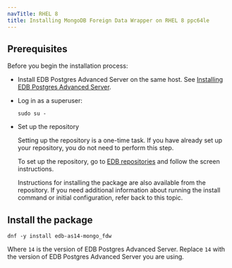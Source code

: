 ```yaml
---
navTitle: RHEL 8
title: Installing MongoDB Foreign Data Wrapper on RHEL 8 ppc64le
---
```


## Prerequisites

Before you begin the installation process:

- Install EDB Postgres Advanced Server on the same host. See [Installing EDB Postgres Advanced Server](/epas/latest/epas_inst_linux).

- Log in as a superuser:

  ```shell
  sudo su -
  ```

- Set up the repository

  Setting up the repository is a one-time task. If you have already set up your repository, you do not need to perform this step.

  To set up the repository, go to [EDB repositories](https://www.enterprisedb.com/repos-downloads) and follow the screen instructions.

  Instructions for installing the package are also available from the repository. If you need additional information about running the install command or initial configuration, refer back to this topic.

## Install the package

```shell
dnf -y install edb-as14-mongo_fdw
```

Where `14` is the version of EDB Postgres Advanced Server. Replace `14` with the version of EDB Postgres Advanced Server you are using.

